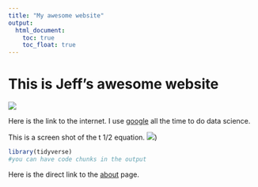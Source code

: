 ```yaml
---
title: "My awesome website"
output: 
  html_document:
    toc: true
    toc_float: true
---
```


# This is Jeff's awesome website

![](https://media.giphy.com/media/drXGoW1iudhKw/giphy.gif)

Here is the link to the internet. I use [google](https://www.google.com/) all the time to do data science. 

This is a screen shot of the t 1/2 equation. ![](t_half.png))

```r
library(tidyverse)
#you can have code chunks in the output 
```

Here is the direct link to the [about](about.html) page. 


